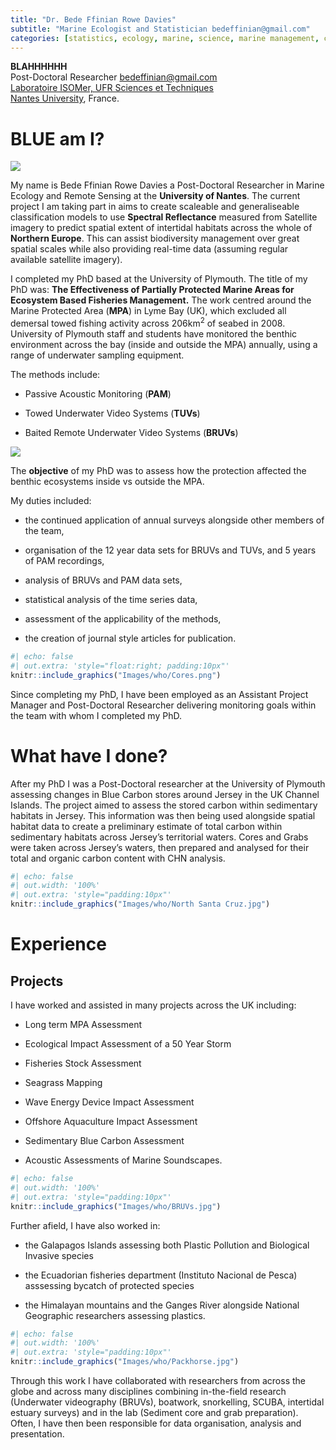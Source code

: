 ```yaml
---
title: "Dr. Bede Ffinian Rowe Davies"
subtitle: "Marine Ecologist and Statistician bedeffinian@gmail.com"
categories: [statistics, ecology, marine, science, marine management, consultancy]
---
```


<div>
**BLAHHHHHH**<br>
Post-Doctoral Researcher [bedeffinian@gmail.com](bedeffinian@gmail.com)<br>
[Laboratoire ISOMer, UFR Sciences et Techniques](https://isomer.univ-nantes.fr/rsbe-remote-sensing-benthic-ecology)<br>
[Nantes University](https://english.univ-nantes.fr/), France.
</div>


# BLUE am I? 

::: {.grid}

::: {.g-col-4}

![](Images/who/Bede.JPEG)
:::

::: {.g-col-8}
My name is Bede Ffinian Rowe Davies a Post-Doctoral Researcher in Marine Ecology and Remote Sensing at the **University of Nantes**. The current project I am taking part in aims to create scaleable and generaliseable classification models to use **Spectral Reflectance** measured from Satellite imagery to predict spatial extent of intertidal habitats across the whole of **Northern Europe**. This can assist biodiversity management over great spatial scales while also providing real-time data (assuming regular available satellite imagery).
:::

:::

I completed my PhD based at the University of Plymouth. The title of my PhD was: **The Effectiveness of Partially Protected Marine Areas for Ecosystem Based Fisheries Management.**  The work centred around the Marine Protected Area (**MPA**) in Lyme Bay (UK), which excluded all demersal towed fishing activity across 206km$^2$ of seabed in 2008. University of Plymouth staff and students have monitored the benthic environment across the bay (inside and outside the MPA) annually, using a range of underwater sampling equipment. 

The methods include:

- Passive Acoustic Monitoring (**PAM**)

- Towed Underwater Video Systems (**TUVs**)

- Baited Remote Underwater Video Systems (**BRUVs**) 


![](Images/who/preview-image.png){.preview-image}


The **objective** of my PhD was to assess how the protection affected the benthic ecosystems inside vs outside the MPA. 

::: {.grid}

::: {.g-col-7}

My duties included: 

- the continued application of annual surveys alongside other members of the team,

- organisation of the 12 year data sets for BRUVs and TUVs, and 5 years of PAM recordings,

- analysis of BRUVs and PAM data sets, 

- statistical analysis of the time series data, 

- assessment of the applicability of the methods,

- the creation of journal style articles for publication. 
:::

::: {.g-col-5}
```r
#| echo: false
#| out.extra: 'style="float:right; padding:10px"'
knitr::include_graphics("Images/who/Cores.png")

```
::: 

:::

Since completing my PhD, I have been employed as an Assistant Project Manager and Post-Doctoral Researcher delivering monitoring goals within the team with whom I completed my PhD. 


# What have I done?
After my PhD I was a Post-Doctoral researcher at the University of Plymouth assessing changes in Blue Carbon stores around Jersey in the UK Channel Islands. The project aimed to assess the stored carbon within sedimentary habitats in Jersey. This information was then being used alongside spatial habitat data to create a preliminary estimate of total carbon within sedimentary habitats across Jersey's territorial waters. Cores and Grabs were taken across Jersey's waters, then prepared and analysed for their total and organic carbon content with CHN analysis.

```r
#| echo: false 
#| out.width: '100%'
#| out.extra: 'style="padding:10px"'
knitr::include_graphics("Images/who/North Santa Cruz.jpg")

```

# Experience

## Projects


I have worked and assisted in many projects across the UK including: 

- Long term MPA Assessment 

- Ecological Impact Assessment of a 50 Year Storm 

- Fisheries Stock Assessment 

- Seagrass Mapping 

- Wave Energy Device Impact Assessment 

- Offshore Aquaculture Impact Assessment 

- Sedimentary Blue Carbon Assessment

- Acoustic Assessments of Marine Soundscapes.


```r
#| echo: false 
#| out.width: '100%'
#| out.extra: 'style="padding:10px"'
knitr::include_graphics("Images/who/BRUVs.jpg")

```


Further afield, I have also worked in: 

- the Galapagos Islands assessing both Plastic Pollution and Biological Invasive species

- the Ecuadorian fisheries department (Instituto Nacional de Pesca) asssessing bycatch of protected species

- the Himalayan mountains and the Ganges River alongside National Geographic researchers assessing plastics.  

```r
#| echo: false 
#| out.width: '100%'
#| out.extra: 'style="padding:10px"'
knitr::include_graphics("Images/who/Packhorse.jpg")

```


Through this work I have collaborated with researchers from across the globe and across many disciplines combining in-the-field research (Underwater videography (BRUVs), boatwork, snorkelling, SCUBA, intertidal estuary surveys) and in the lab (Sediment core and grab preparation). Often, I have then been responsible for data organisation, analysis and presentation.




